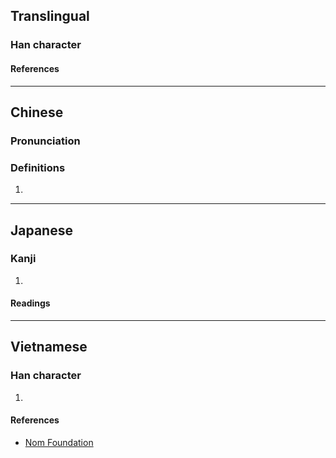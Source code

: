 {{character info/new}}
==Translingual==

===Han character===
{{Han char|rn=38|rad=女|as=12|sn=15|four=44427|canj=VNLB|ids=⿰女隋}}

====References====
{{Han ref|kx=0270.390|dkj=06706|dj=0538.350|hdz=21078.120|uh=5AF7}}

----

==Chinese==
{{zh-forms|alt=媠}}

===Pronunciation===
{{zh-pron
|m=tuǒ
|c=to5
|h=pfs=
|md=
|mn=
|w=
|mc=y
|oc=y
|cat=
}}

===Definitions===
{{zh-hanzi}}

# {{rfdef|lang=zh}}

----

==Japanese==

===Kanji===
{{ja-kanji|grade=|rs=女12}}

# {{defn|lang=ja|sort=女12}}

====Readings====
{{ja-readings
|goon=だ, た
|kanon=た
|kun=うつく-し.い, みめよ-い
}}

----

==Vietnamese==

===Han character===
{{vi-readings|rs=女12|reading=rể}}

# {{defn|lang=vi|sort=女12}}

====References====
* [http://nomfoundation.org/common/nom_details.php?codepoint=5af7 Nom Foundation]